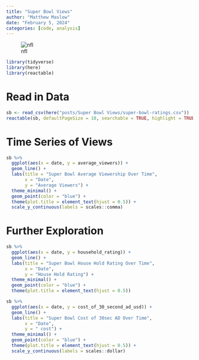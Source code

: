 ```yaml
---
title: "Super Bowl Views"
author: "Matthew Maslow"
date: "February 5, 2024"
categories: [code, analysis]
---
```


![nfl](nfl.png)

```r
library(tidyverse)
library(here)
library(reactable)
```


# Read in Data

```r
sb <- read_csv(here("posts/Super Bowl Views/super-bowl-ratings.csv"))
reactable(sb, defaultPageSize = 10, searchable = TRUE, highlight = TRUE, striped = TRUE)
```


# Time Series of Views

```r
sb %>%
  ggplot(aes(x = date, y = average_viewers)) +
  geom_line() +
  labs(title = "Super Bowl Average Viewership Over Time",
       x = "Date",
       y = "Average Viewers") +
  theme_minimal() +
  geom_point(color = "blue") +
  theme(plot.title = element_text(hjust = 0.5)) +
  scale_y_continuous(labels = scales::comma)
```

# Further Exploration

```r
sb %>%
  ggplot(aes(x = date, y = household_rating)) +
  geom_line() +
  labs(title = "Super Bowl House Hold Rating Over Time",
       x = "Date",
       y = "House Hold Rating") +
  theme_minimal() +
  geom_point(color = "blue") +
  theme(plot.title = element_text(hjust = 0.5))
```

```r
sb %>%
  ggplot(aes(x = date, y = cost_of_30_second_ad_usd)) +
  geom_line() +
  labs(title = "Super Bowl Cost of 30sec AD Over Time",
       x = "Date",
       y = " cost") +
  theme_minimal() +
  geom_point(color = "blue") +
  theme(plot.title = element_text(hjust = 0.5)) +
  scale_y_continuous(labels = scales::dollar)
```



